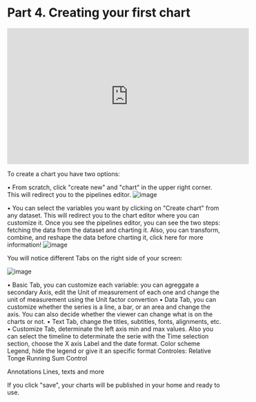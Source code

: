 # Part 4. Creating your first chart

<iframe width="560" height="315" src="https://www.youtube.com/embed/Oqmg-OZhQ4E" title="YouTube video player" frameborder="0" allow="accelerometer; autoplay; clipboard-write; encrypted-media; gyroscope; picture-in-picture; web-share" allowfullscreen></iframe>

To create a chart you have two options: 

•	From scratch, click "create new" and "chart" in the upper right corner. This will redirect you to the pipelines editor.
![image](https://user-images.githubusercontent.com/106676128/221025559-303fa736-de70-46ad-935c-70cf2fc242c6.png)

•	You can select the variables you want by clicking on "Create chart" from any dataset. This will redirect you to the chart editor where you can customize it.
Once you see the pipelines editor, you can see the two steps: fetching the data from the dataset and charting it. Also, you can transform, combine, and reshape the data before charting it, click here for more information! 
![image](https://user-images.githubusercontent.com/106676128/221025647-5bf6cf45-3f30-4150-9f71-7c223ea9fa9d.png)


You will notice different Tabs on the right side of your screen:

![image](https://user-images.githubusercontent.com/106676128/221025733-b1ccac50-89bd-4006-8c18-0cd32294c37d.png)

• Basic Tab, you can customize each variable: you can agreggate a secondary Axis, edit the Unit of measurement of each one and change the unit of measurement using the Unit factor convertion
•	Data Tab, you can customize whether the series is a line, a bar, or an area and change the axis. You can also decide whether the viewer can change what is on the charts or not.
•	Text Tab, change the titles, subtitles, fonts, alignments, etc.
• Customize Tab, determinate the left axis min and max values. Also you can select the timeline to determinate the serie with the Time selection section, choose the X axis Label and the date format. 
Color scheme
Legend, hide the legend or give it an specific format
Controles: 
Relative Tonge
Running Sum Control

Annotations
Lines, texts and more


If you click "save", your charts will be published in your home and ready to use.


